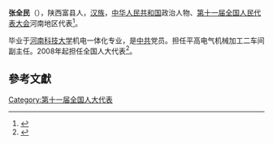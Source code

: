 '''张全民'''（{{bd|1971年||}}），陕西富县人，[[汉族|汉族]]，[[中华人民共和国|中华人民共和国]]政治人物、[[第十一届全国人民代表大会|第十一届全国人民代表大会]]河南地区代表<ref>{{cite web|author=新华网|title=第十一届全国人大代表|url=http://news.xinhuanet.com/ziliao/2008-03/03/content_7708230.htm?node=36628|publisher=新华网|accessdate=2014-01-07|archive-date=2014-01-10|archive-url=https://web.archive.org/web/20140110211415/http://news.xinhuanet.com/ziliao/2008-03/03/content_7708230.htm?node=36628|dead-url=no}}</ref>。

毕业于[[河南科技大学|河南科技大学]]机电一体化专业，是[[中共|中共]]党员。担任平高电气机械加工二车间副主任。2008年起担任全国人大代表<ref>{{cite news|title=全国人大代表信息-张全民|url= http://210.82.31.1:8084/delegate/viewDelegate.action?dbid=111468|accessdate=2013-04-05|newspaper=全国人大网|archive-url=https://web.archive.org/web/20140502033440/http://www.npc.gov.cn/delegate/viewDelegate.action?dbid=111468|archive-date=2014-05-02|dead-url=yes}}</ref>。

==參考文獻==
{{reflist}}
[[Category:第十一届全国人大代表|Category:第十一届全国人大代表]]